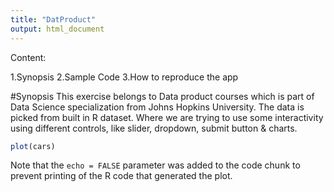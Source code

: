 ```yaml
---
title: "DatProduct"
output: html_document
---
```


Content:

1.Synopsis
2.Sample Code
3.How to reproduce the app



#Synopsis
This exercise belongs to Data product courses which is part of Data Science specialization from Johns Hopkins University. The data is picked from built in R dataset. Where we are trying to use some interactivity using different controls, like slider, dropdown, submit button & charts.


```r
plot(cars)
```

Note that the `echo = FALSE` parameter was added to the code chunk to prevent printing of the R code that generated the plot.
